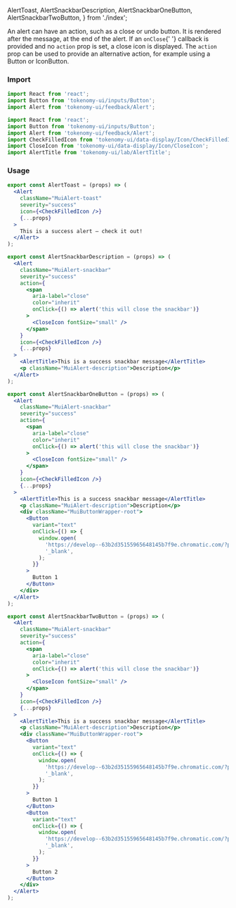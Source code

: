   AlertToast,
  AlertSnackbarDescription,
  AlertSnackbarOneButton,
  AlertSnackbarTwoButton,
} from './index';

<Title>Alert Actions</Title>
<Subtitle>
  An alert can have an action, such as a close or undo button. It is rendered
  after the message, at the end of the alert. If an <code>onClose</code>{' '}
  callback is provided and no <code>action</code> prop is set, a close icon is
  displayed. The <code>action</code> prop can be used to provide an alternative
  action, for example using a Button or IconButton.
</Subtitle>

### Import

<TabsState initial="toast">
  <div id="toast" title="Toast"><div>

```jsx
import React from 'react';
import Button from 'tokenomy-ui/inputs/Button';
import Alert from 'tokenomy-ui/feedback/Alert';
```

  </div></div>
  <div id="snackbar" title="Snackbar"><div>

```jsx
import React from 'react';
import Button from 'tokenomy-ui/inputs/Button';
import Alert from 'tokenomy-ui/feedback/Alert';
import CheckFilledIcon from 'tokenomy-ui/data-display/Icon/CheckFilledIcon';
import CloseIcon from 'tokenomy-ui/data-display/Icon/CloseIcon';
import AlertTitle from 'tokenomy-ui/lab/AlertTitle';
```

  </div></div>
</TabsState>

### Usage

<TabsState initial="toast">
  <div id="toast" title="Toast"><div>

<div
  style={{
    marginTop: '25px',
  }}
></div>
<AlertToast />

```jsx
export const AlertToast = (props) => (
  <Alert
    className="MuiAlert-toast"
    severity="success"
    icon={<CheckFilledIcon />}
    {...props}
  >
    This is a success alert — check it out!
  </Alert>
);
```

  </div></div>
  <div id="snackbar" title="Snackbar"><div>

<div
  style={{
    marginTop: '25px',
  }}
></div>
<AlertSnackbarDescription />

```jsx
export const AlertSnackbarDescription = (props) => (
  <Alert
    className="MuiAlert-snackbar"
    severity="success"
    action={
      <span
        aria-label="close"
        color="inherit"
        onClick={() => alert('this will close the snackbar')}
      >
        <CloseIcon fontSize="small" />
      </span>
    }
    icon={<CheckFilledIcon />}
    {...props}
  >
    <AlertTitle>This is a success snackbar message</AlertTitle>
    <p className="MuiAlert-description">Description</p>
  </Alert>
);
```

<AlertSnackbarOneButton />

```jsx
export const AlertSnackbarOneButton = (props) => (
  <Alert
    className="MuiAlert-snackbar"
    severity="success"
    action={
      <span
        aria-label="close"
        color="inherit"
        onClick={() => alert('this will close the snackbar')}
      >
        <CloseIcon fontSize="small" />
      </span>
    }
    icon={<CheckFilledIcon />}
    {...props}
  >
    <AlertTitle>This is a success snackbar message</AlertTitle>
    <p className="MuiAlert-description">Description</p>
    <div className="MuiButtonWrapper-root">
      <Button
        variant="text"
        onClick={() => {
          window.open(
            'https://develop--63b2d35155965648145b7f9e.chromatic.com/?path=/docs/components-data-display-typography-example--button',
            '_blank',
          );
        }}
      >
        Button 1
      </Button>
    </div>
  </Alert>
);
```

<AlertSnackbarTwoButton />

```jsx
export const AlertSnackbarTwoButton = (props) => (
  <Alert
    className="MuiAlert-snackbar"
    severity="success"
    action={
      <span
        aria-label="close"
        color="inherit"
        onClick={() => alert('this will close the snackbar')}
      >
        <CloseIcon fontSize="small" />
      </span>
    }
    icon={<CheckFilledIcon />}
    {...props}
  >
    <AlertTitle>This is a success snackbar message</AlertTitle>
    <p className="MuiAlert-description">Description</p>
    <div className="MuiButtonWrapper-root">
      <Button
        variant="text"
        onClick={() => {
          window.open(
            'https://develop--63b2d35155965648145b7f9e.chromatic.com/?path=/docs/components-data-display-typography-example--button',
            '_blank',
          );
        }}
      >
        Button 1
      </Button>
      <Button
        variant="text"
        onClick={() => {
          window.open(
            'https://develop--63b2d35155965648145b7f9e.chromatic.com/?path=/docs/components-data-display-typography-example--button',
            '_blank',
          );
        }}
      >
        Button 2
      </Button>
    </div>
  </Alert>
);
```

  </div></div>
</TabsState>
